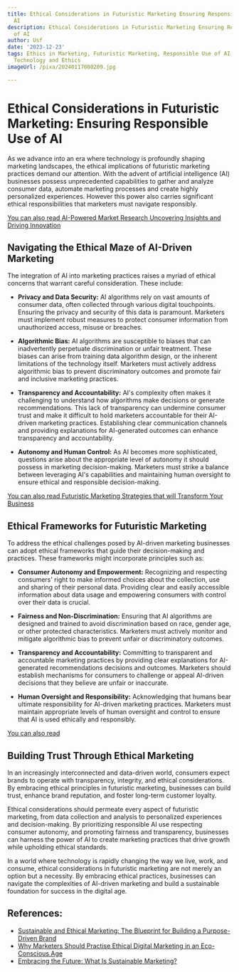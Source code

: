 ```yaml
---
title: Ethical Considerations in Futuristic Marketing Ensuring Responsible Use of
  AI
description: Ethical Considerations in Futuristic Marketing Ensuring Responsible Use
  of AI
author: Usf
date: '2023-12-23'
tags: Ethics in Marketing, Futuristic Marketing, Responsible Use of AI, AI Ethics,
  Technology and Ethics
imageUrl: /pixa/20240117080209.jpg

---
```

#  Ethical Considerations in Futuristic Marketing: Ensuring Responsible Use of AI

As we advance into an era where technology is profoundly shaping marketing landscapes,  the ethical implications of futuristic marketing practices demand our attention. With the advent of artificial intelligence (AI) businesses possess unprecedented capabilities to gather and analyze consumer data, automate marketing processes and create highly personalized experiences. However this power also carries significant ethical responsibilities that marketers must navigate responsibly.

[You can also read AI-Powered Market Research Uncovering Insights and Driving Innovation](AI-Powered%20Market%20Research%20Uncovering%20Insights%20and%20Driving%20Innovation)


## Navigating the Ethical Maze  of AI-Driven Marketing

The integration  of AI into marketing practices raises a myriad of ethical concerns that warrant careful consideration. These include:

- **Privacy and  Data Security:** AI algorithms rely on vast amounts of consumer data, often collected through various digital touchpoints. Ensuring  the privacy  and security  of this data is paramount. Marketers  must implement robust measures to protect consumer information from unauthorized access, misuse or  breaches.

- **Algorithmic Bias:** AI  algorithms are susceptible to biases that can inadvertently perpetuate discrimination or unfair treatment. These biases can arise from training  data algorithm design, or the inherent limitations of the technology itself. Marketers must actively address algorithmic bias to prevent discriminatory outcomes and  promote fair and inclusive marketing practices.

- **Transparency and  Accountability:** AI's  complexity often makes it  challenging to understand how algorithms make decisions or generate recommendations. This lack of transparency can undermine consumer trust  and make  it difficult to hold marketers accountable for their AI-driven marketing practices. Establishing clear communication channels and providing explanations for AI-generated outcomes can enhance transparency and accountability.

- **Autonomy and Human Control:** As AI becomes more sophisticated, questions arise about the appropriate level of autonomy it should  possess in marketing decision-making.  Marketers must strike a balance between leveraging AI's capabilities and maintaining human oversight to ensure ethical and responsible decision-making.

[You  can also read Futuristic  Marketing Strategies that will Transform  Your Business](Futuristic%20Marketing%20Strategies%20that%20will%20Transform%20Your%20Business)


## Ethical Frameworks for Futuristic Marketing

To address the ethical challenges posed  by AI-driven marketing businesses  can adopt ethical frameworks that guide their decision-making and practices.  These frameworks  might incorporate  principles  such as:

-  **Consumer Autonomy and Empowerment:** Recognizing and respecting consumers' right to make informed choices  about the collection, use  and sharing of their personal data. Providing clear and easily accessible information about data  usage and empowering consumers with control over their data is crucial.

- **Fairness and Non-Discrimination:** Ensuring that AI algorithms are designed and  trained to  avoid discrimination based on race, gender age, or other protected characteristics. Marketers must actively monitor and mitigate  algorithmic bias to  prevent unfair or discriminatory  outcomes.

-  **Transparency and Accountability:**  Committing  to transparent and accountable marketing practices by providing clear explanations for AI-generated recommendations decisions  and outcomes. Marketers should establish mechanisms for consumers to challenge or appeal AI-driven decisions that they believe are  unfair  or inaccurate.

- **Human Oversight and Responsibility:**  Acknowledging that humans bear  ultimate responsibility for AI-driven marketing practices.  Marketers must maintain appropriate levels  of human oversight and control to ensure that AI  is used ethically  and responsibly.

[You can also read  ]()


## Building Trust Through Ethical Marketing

In an increasingly interconnected and data-driven world, consumers expect brands to operate with transparency, integrity, and ethical considerations. By embracing ethical principles  in  futuristic marketing, businesses can build trust, enhance brand  reputation, and foster long-term customer loyalty.

Ethical considerations  should permeate every aspect of futuristic marketing, from data collection and analysis to personalized experiences and decision-making. By prioritizing responsible AI use respecting consumer autonomy,  and promoting  fairness and transparency, businesses can harness the power of AI to create marketing practices that  drive  growth while upholding ethical standards.

In a world where technology is rapidly changing the way we live, work, and consume, ethical considerations in futuristic marketing are  not merely an option but  a necessity. By embracing  ethical practices, businesses can  navigate the complexities of AI-driven marketing and build a sustainable foundation for success in the digital age.

## References:
- [Sustainable and Ethical Marketing: The Blueprint for Building a Purpose-Driven Brand](https://www.linkedin.com/pulse/sustainable-ethical-marketing-blueprint-building-purpose-driven-pniuf?trk=public_post)
- [Why Marketers Should Practise Ethical Digital Marketing in an Eco-Conscious Age](https://2stallions.com/blog/why-marketers-should-practise-ethical-digital-marketing-in-an-eco-conscious-age/)
- [Embracing the Future: What Is Sustainable Marketing?](https://www.sustainablebusinesstoolkit.com/what-is-sustainable-marketing/)
